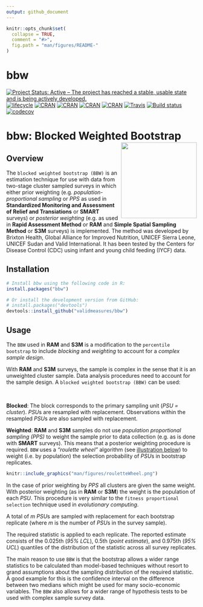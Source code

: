 ```yaml
---
output: github_document
---
```


<!-- README.md is generated from README.Rmd. Please edit that file -->

```r
knitr::opts_chunk$set(
  collapse = TRUE,
  comment = "#>",
  fig.path = "man/figures/README-"
)
```

# bbw

<!-- badges: start -->
[![Project Status: Active – The project has reached a stable, usable state and is being actively developed.](http://www.repostatus.org/badges/latest/active.svg)](http://www.repostatus.org/#active)
[![lifecycle](https://img.shields.io/badge/lifecycle-maturing-blue.svg)](https://www.tidyverse.org/lifecycle/#maturing)
[![CRAN](https://img.shields.io/cran/v/bbw.svg)](https://cran.r-project.org/package=bbw)
[![CRAN](https://img.shields.io/cran/l/bbw.svg)](https://CRAN.R-project.org/package=bbw)
[![CRAN](http://cranlogs.r-pkg.org/badges/bbw)](https://CRAN.R-project.org/package=bbw)
[![CRAN](http://cranlogs.r-pkg.org/badges/grand-total/bbw)](https://CRAN.R-project.org/package=bbw)
[![Travis](https://img.shields.io/travis/validmeasures/bbw.svg?branch=master)](https://travis-ci.org/validmeasures/bbw)
[![Build status](https://ci.appveyor.com/api/projects/status/ruuv1pw3eaxtjf75/branch/master?svg=true)](https://ci.appveyor.com/project/ernestguevarra/bbw/branch/master)
[![codecov](https://codecov.io/gh/validmeasures/bbw/branch/master/graph/badge.svg)](https://codecov.io/gh/validmeasures/bbw)
<!-- badges: end -->


# bbw: Blocked Weighted Bootstrap <img src="man/figures/bbw.png" width="200" align="right" />

## Overview
The `blocked weighted bootstrap (BBW)` is an estimation technique for use with data from two-stage cluster sampled surveys in which either prior weighting (e.g. *population-proportional sampling* or *PPS* as used in **Standardized Monitoring and Assessment of Relief and Transiations** or **SMART** surveys) or *posterior weighting* (e.g. as used in **Rapid Assessment Method** or **RAM** and **Simple Spatial Sampling Method** or **S3M** surveys) is implemented. The method was developed by Brixton Health, Global Alliance for Improved Nutrition, UNICEF Sierra Leone, UNICEF Sudan and Valid International. It has been tested by the Centers for Disease Control (CDC) using infant and young child feeding (IYCF) data.

## Installation
```r
# Install bbw using the following code in R:
install.packages("bbw")

# Or install the development version from GitHub:
# install.packages("devtools")
devtools::install_github("validmeasures/bbw")
```

## Usage
The `BBW` used in **RAM** and **S3M** is a modification to the `percentile bootstrap` to include *blocking* and *weighting* to account for a *complex sample design*.


With **RAM** and **S3M** surveys, the sample is complex in the sense that it is an unweighted cluster sample. Data analysis procedures need to account for the sample design. A `blocked weighted bootstrap (BBW)` can be used:

<br/>

**Blocked**: The block corresponds to the primary sampling unit (*PSU = cluster*). *PSU*s are resampled with replacement. Observations within the resampled *PSU*s are also sampled with replacement.

**Weighted**: **RAM** and **S3M** samples do not use *population proportional sampling (PPS)* to weight the sample prior to data collection (e.g. as is done with **SMART** surveys). This means that a posterior weighting procedure is required. `BBW` uses a *"roulette wheel"* algorithm (see [illustration below](#FIG1)) to weight (i.e. by population) the selection probability of *PSU*s in bootstrap replicates.

```r
knitr::include_graphics("man/figures/rouletteWheel.png")
```

In the case of prior weighting by *PPS* all clusters are given the same weight. With posterior weighting (as in **RAM** or **S3M**) the weight is the population of each *PSU*. This procedure is very similar to the `fitness proportional selection` technique used in *evolutionary computing*.

A total of *m* *PSU*s are sampled with replacement for each bootstrap replicate (where *m* is the number of *PSU*s in the survey sample).

The required statistic is applied to each replicate. The reported estimate consists of the 0.025th (*95% LCL*), 0.5th (*point estimate*), and 0.975th (*95% UCL*) quantiles of the distribution of the statistic across all survey replicates.

The main reason to use `BBW` is that the bootstrap allows a wider range statistics to be calculated than model-based techniques without resort to grand assumptions about the sampling distribution of the required statistic. A good example for this is the confidence interval on the difference between two medians which might be used for many socio-economic variables. The `BBW` also allows for a wider range of hypothesis tests to be used with complex sample survey data.
